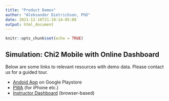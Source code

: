 ```yaml
---
title: "Product Demos"
author: "Aleksander Dietrichson, PhD"
date: 2021-12-16T21:10:14-05:00
output: html_document
---
```


```r
knitr::opts_chunk$set(echo = TRUE)
```

## Simulation: Chi2 Mobile with Online Dashboard

Below are some links to relevant resources with demo data. Please contact us for a guided tour.

* [Andoid App](https://play.google.com/store/apps/details?id=chi2labs.chi2mobile) on Google Playstore 
* [PWA](https://chi2beta.web.app/) (for iPhone etc.)
* [Instructor Dashboard](https://chi2.shinyapps.io/chi2WebInstructor/) (browser-based)

